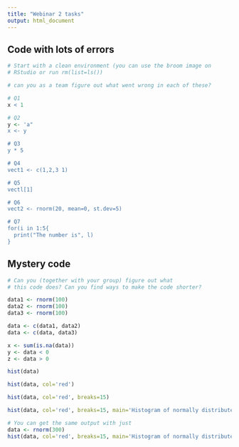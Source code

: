 ```yaml
---
title: "Webinar 2 tasks"
output: html_document
---
```


## Code with lots of errors
```r
# Start with a clean environment (you can use the broom image on 
# RStudio or run rm(list=ls())

# can you as a team figure out what went wrong in each of these?

# Q1
x < 1

# Q2
y <- 'a"
x <- y

# Q3 
y * 5

# Q4
vect1 <- c(1,2,3 1)

# Q5
vectl[1]

# Q6
vect2 <- rnorm(20, mean=0, st.dev=5)

# Q7
for(i in 1:5{
  print("The number is", l)
}

```

## Mystery code 

```r
# Can you (together with your group) figure out what
# this code does? Can you find ways to make the code shorter?

data1 <- rnorm(100)
data2 <- rnorm(100)
data3 <- rnorm(100)

data <- c(data1, data2)
data <- c(data, data3)

x <- sum(is.na(data))
y <- data < 0
z <- data > 0

hist(data)

hist(data, col='red')

hist(data, col='red', breaks=15)

hist(data, col='red', breaks=15, main='Histogram of normally distributed data')

```

```r
# You can get the same output with just
data <- rnorm(300)
hist(data, col='red', breaks=15, main='Histogram of normally distributed data')
```

